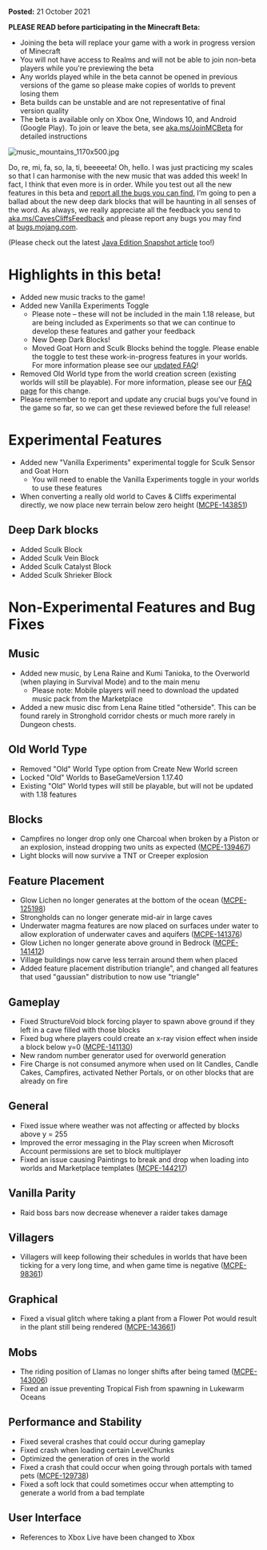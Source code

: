 **Posted:** 21 October 2021

**PLEASE READ before participating in the Minecraft Beta:** 

-   Joining the beta will replace your game with a work in progress version of Minecraft 
-   You will not have access to Realms and will not be able to join non-beta players while you're previewing the beta
-   Any worlds played while in the beta cannot be opened in previous versions of the game so please make copies of worlds to prevent losing them 
-   Beta builds can be unstable and are not representative of final version quality 
-   The beta is available only on Xbox One, Windows 10, and Android (Google Play). To join or leave the beta, see [aka.ms/JoinMCBeta](https://aka.ms/JoinMCBeta) for detailed instructions

![music_mountains_1170x500.jpg](https://feedback.minecraft.net/hc/article_attachments/4411774082701/music_mountains_1170x500.jpg)

Do, re, mi, fa, so, la, ti, beeeeeta! Oh, hello. I was just practicing my scales so that I can harmonise with the new music that was added this week! In fact, I think that even more is in order. While you test out all the new features in this beta and [report all the bugs you can find](http://bugs.mojang.com/), I’m going to pen a ballad about the new deep dark blocks that will be haunting in all senses of the word. As always, we really appreciate all the feedback you send to [aka.ms/CavesCliffsFeedback](http://aka.ms/CavesCliffsFeedback) and please report any bugs you may find at [bugs.mojang.com](http://bugs.mojang.com/).

(Please check out the latest [Java Edition Snapshot article](https://www.minecraft.net/en-us/article/minecraft-snapshot-21w42a) too!)

# **Highlights in this beta!**

-   Added new music tracks to the game!
-   Added new Vanilla Experiments Toggle
    -   Please note – these will not be included in the main 1.18 release, but are being included as Experiments so that we can continue to develop these features and gather your feedback
    -   New Deep Dark Blocks!
    -   Moved Goat Horn and Sculk Blocks behind the toggle. Please enable the toggle to test these work-in-progress features in your worlds. For more information please see our [updated FAQ](https://help.minecraft.net/hc/en-us/articles/360059400852-Minecraft-Caves-Cliffs-Update-FAQ)!
-   Removed Old World type from the world creation screen (existing worlds will still be playable). For more information, please see our [FAQ page](https://feedback.minecraft.net/hc/en-us/articles/4411688594317) for this change.
-   Please remember to report and update any crucial bugs you've found in the game so far, so we can get these reviewed before the full release!

# **Experimental Features**

-   Added new "Vanilla Experiments" experimental toggle for Sculk Sensor and Goat Horn
    -   You will need to enable the Vanilla Experiments toggle in your worlds to use these features
-   When converting a really old world to Caves & Cliffs experimental directly, we now place new terrain below zero height ([MCPE-143851](https://bugs.mojang.com/browse/MCPE-143851))

## **Deep Dark blocks**

-   Added Sculk Block
-   Added Sculk Vein Block
-   Added Sculk Catalyst Block
-   Added Sculk Shrieker Block

# **Non-Experimental Features and Bug Fixes**

## **Music**

-   Added new music, by Lena Raine and Kumi Tanioka, to the Overworld (when playing in Survival Mode) and to the main menu
    -   Please note: Mobile players will need to download the updated music pack from the Marketplace
-   Added a new music disc from Lena Raine titled "otherside". This can be found rarely in Stronghold corridor chests or much more rarely in Dungeon chests.

## **Old World Type**

-   Removed "Old" World Type option from Create New World screen
-   Locked "Old" Worlds to BaseGameVersion 1.17.40
-   Existing "Old" World types will still be playable, but will not be updated with 1.18 features

## **Blocks**

-   Campfires no longer drop only one Charcoal when broken by a Piston or an explosion, instead dropping two units as expected ([MCPE-139467](https://bugs.mojang.com/browse/MCPE-139467))
-   Light blocks will now survive a TNT or Creeper explosion

## **Feature Placement**

-   Glow Lichen no longer generates at the bottom of the ocean ([MCPE-125198](https://bugs.mojang.com/browse/MCPE-125198))
-   Strongholds can no longer generate mid-air in large caves
-   Underwater magma features are now placed on surfaces under water to allow exploration of underwater caves and aquifers ([MCPE-141376](https://bugs.mojang.com/browse/MCPE-141376))
-   Glow Lichen no longer generate above ground in Bedrock ([MCPE-141412](https://bugs.mojang.com/browse/MCPE-141412))
-   Village buildings now carve less terrain around them when placed
-   Added feature placement distribution triangle", and changed all features that used "gaussian" distribution to now use "triangle"

## **Gameplay**

-   Fixed StructureVoid block forcing player to spawn above ground if they left in a cave filled with those blocks
-   Fixed bug where players could create an x-ray vision effect when inside a block below y=0 ([MCPE-141130](https://bugs.mojang.com/browse/MCPE-141130))
-   New random number generator used for overworld generation
-   Fire Charge is not consumed anymore when used on lit Candles, Candle Cakes, Campfires, activated Nether Portals, or on other blocks that are already on fire

## **General**

-   Fixed issue where weather was not affecting or affected by blocks above y = 255
-   Improved the error messaging in the Play screen when Microsoft Account permissions are set to block multiplayer
-   Fixed an issue causing Paintings to break and drop when loading into worlds and Marketplace templates ([MCPE-144217](https://bugs.mojang.com/browse/MCPE-144217))

## **Vanilla Parity**

-   Raid boss bars now decrease whenever a raider takes damage

## **Villagers**

-   Villagers will keep following their schedules in worlds that have been ticking for a very long time, and when game time is negative ([MCPE-98361](https://bugs.mojang.com/browse/MCPE-98361))

## **Graphical**

-   Fixed a visual glitch where taking a plant from a Flower Pot would result in the plant still being rendered ([MCPE-143661](https://bugs.mojang.com/browse/MCPE-143661))

## **Mobs**

-   The riding position of Llamas no longer shifts after being tamed ([MCPE-143006](https://bugs.mojang.com/browse/MCPE-143006))
-   Fixed an issue preventing Tropical Fish from spawning in Lukewarm Oceans

## **Performance and Stability**

-   Fixed several crashes that could occur during gameplay
-   Fixed crash when loading certain LevelChunks
-   Optimized the generation of ores in the world
-   Fixed a crash that could occur when going through portals with tamed pets ([MCPE-129738](https://bugs.mojang.com/browse/MCPE-129738))
-   Fixed a soft lock that could sometimes occur when attempting to generate a world from a bad template

## **User Interface**

-   References to Xbox Live have been changed to Xbox

